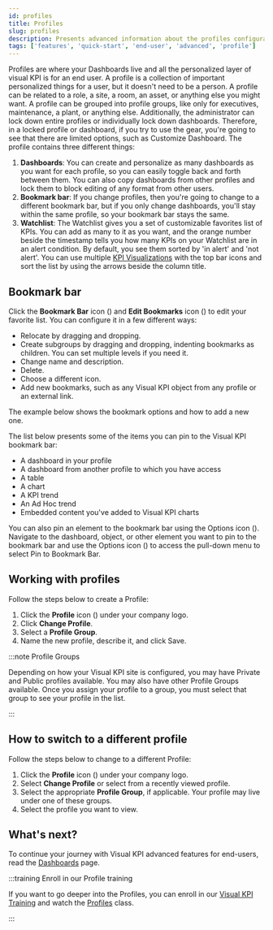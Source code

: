 ```yaml
---
id: profiles
title: Profiles
slug: profiles
description: Presents advanced information about the profiles configuration of Visual KPIs software for an end user.
tags: ['features', 'quick-start', 'end-user', 'advanced', 'profile']
---
```



Profiles are where your Dashboards live and all the personalized layer of visual KPI is for an end user. A profile is a collection of important personalized things for a user, but it doesn't need to be a person. A profile can be related to a role, a site, a room, an asset, or anything else you might want.
A profile can be grouped into profile groups, like only for executives, maintenance, a plant, or anything else. Additionally, the administrator can lock down entire profiles or individually lock down dashboards. Therefore, in a locked profile or dashboard, if you try to use the gear, you're going to see that there are limited options, such as Customize Dashboard. The profile contains three different things:

1. **Dashboards**: You can create and personalize as many dashboards as you want for each profile, so you can easily toggle back and forth between them. You can also copy dashboards from other profiles and lock them to block editing of any format from other users.
2. **Bookmark bar**: If you change profiles, then you're going to change to a different bookmark bar, but if you only change dashboards, you'll stay within the same profile, so your bookmark bar stays the same.
3. **Watchlist**: The Watchlist gives you a set of customizable favorites list of KPIs. You can add as many to it as you want, and the orange number beside the timestamp tells you how many KPIs on your Watchlist are in an alert condition. By default, you see them sorted by 'in alert' and 'not alert'. You can use multiple [KPI Visualizations](/docs/end-user/features/visualizations/kpi) with the top bar icons and sort the list by using the arrows beside the column title. 

<StylizedImage
  imgURL="img/docs/end-user/features/profiles/features-profilesoptions-cut.png"
  alt="Profile Options"
/>

## Bookmark bar

Click the **Bookmark Bar** icon (<SvgFont icon="119"/>) and **Edit Bookmarks** icon (<SvgFont icon="260"/>) to edit your favorite list. You can configure it in a few different ways:

- Relocate by dragging and dropping.
- Create subgroups by dragging and dropping, indenting bookmarks as children. You can set multiple levels if you need it. 
- Change name and description.
- Delete.
- Choose a different icon.
- Add new bookmarks, such as any Visual KPI object from any profile or an external link.

The example below shows the bookmark options and how to add a new one.

<StylizedImage
  imgURL="img/docs/end-user/features/profiles/features-bookmarkbar.gif"
  alt="Bookmark Bar Presentation"
/>

The list below presents some of the items you can pin to the Visual KPI bookmark bar:

- A dashboard in your profile
- A dashboard from another profile to which you have access
- A table
- A chart
- A KPI trend
- An Ad Hoc trend
- Embedded content you've added to Visual KPI charts

You can also pin an element to the bookmark bar using the Options icon (<SvgFont icon="188"/>). Navigate to the dashboard, object, or other element you want to pin to the bookmark bar and use the Options icon (<SvgFont icon="188"/>) to access the pull-down menu to select Pin to Bookmark Bar.

<StylizedImage
  imgURL="img/docs/end-user/features/profiles/features-menuoptions-cut.png"
  alt="Menu Options"
/>

## Working with profiles

Follow the steps below to create a Profile: 

1. Click the **Profile** icon (<SvgFont icon="118"/>) under your company logo. 
2. Click **Change Profile**. 
3. Select a **Profile Group**. 
4. Name the new profile, describe it, and click Save. 

:::note Profile Groups

Depending on how your Visual KPI site is configured, you may have Private and Public profiles available. You may also have other Profile Groups available. Once you assign your profile to a group, you must select that group to see your profile in the list. 

:::

<StylizedImage
  imgURL="img/docs/end-user/features/profiles/create-profile.gif"
  alt="Create Profile"
/>

## How to switch to a different profile

Follow the steps below to change to a different Profile:

1. Click the **Profile** icon (<SvgFont icon="118"/>) under your company logo. 
2. Select **Change Profile** or select from a recently viewed profile. 
3. Select the appropriate **Profile Group**, if applicable. Your profile may live under one of these groups. 
4. Select the profile you want to view. 

<StylizedImage
  imgURL="img/docs/end-user/features/profiles/change-profile.gif"
  alt="Change Profile"
/>

## What's next?

To continue your journey with Visual KPI advanced features for end-users, read the [Dashboards](/docs/end-user/features/dashboards) page.

:::training Enroll in our Profile training


If you want to go deeper into the Profiles, you can enroll in our [Visual KPI Training](https://www.transpara.com/course/visual-kpi-end-user/) and watch the [Profiles](https://www.transpara.com/lesson/profiles-end-user/) class.

:::